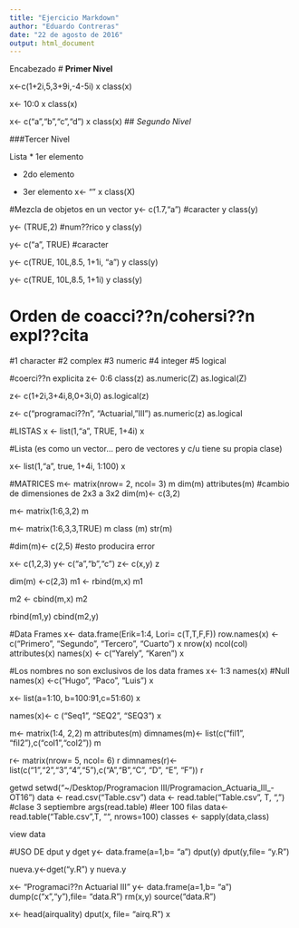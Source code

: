```yaml
---
title: "Ejercicio Markdown"
author: "Eduardo Contreras"
date: "22 de agosto de 2016"
output: html_document
---
```


Encabezado
# **Primer Nivel**

x<-c(1+2i,5,3+9i,-4-5i)
x
class(x)

x<- 10:0
x
class(x)

x<- c("a","b","c","d")
x
class(x)
## *Segundo Nivel*

###Tercer Nivel

Lista
* 1er elemento

* 2do elemento

* 3er elemento
x<- ""
x
class(X)


#Mezcla de objetos en un vector
y<- c(1.7,"a") #caracter
y 
class(y)

y<- (TRUE,2)  #num??rico
y
class(y)

y<- c("a", TRUE) #caracter

y<- c(TRUE, 10L,8.5, 1+1i, "a")
y
class(y)

y<- c(TRUE, 10L,8.5, 1+1i)
y
class(y)

# Orden de coacci??n/cohersi??n expl??cita
#1 character
#2 complex
#3 numeric
#4 integer
#5 logical

#coerci??n explicita
z<- 0:6
class(z)
as.numeric(Z)
as.logical(Z)

z<- c(1+2i,3+4i,8,0+3i,0)
as.logical(z)



z<- c("programaci??n", "Actuarial, "III")
as.numeric(z)
as.logical






#LISTAS
x <- list(1,"a", TRUE, 1+4i)
x

#Lista (es como un vector... pero de vectores y c/u tiene su propia clase)

x<- list(1,"a", true, 1+4i, 1:100)
x


#MATRICES
m<- matrix(nrow= 2, ncol= 3)
m
dim(m)
attributes(m)
#cambio de dimensiones de 2x3 a 3x2
dim(m)<- c(3,2)


m<- matrix(1:6,3,2)
m


m<- matrix(1:6,3,3,TRUE)
m
class (m)
str(m)

#dim(m)<- c(2,5) #esto producira error

x<- c(1,2,3)
y<- c("a","b","c")
z<- c(x,y)
z

dim(m) <-c(2,3)
m1 <- rbind(m,x)
m1

m2 <- cbind(m,x)
m2

rbind(m1,y)
cbind(m2,y)



#Data Frames
x<- data.frame(Erik=1:4, Lori= c(T,T,F,F))
row.names(x) <- c("Primero", "Segundo", "Tercero", "Cuarto")
x
nrow(x)
ncol(col)
attributes(x)
names(x) <- c("Yarely", "Karen")
x

#Los nombres no son exclusivos de los data frames
x<- 1:3
names(x) 
#Null
names(x) <-c("Hugo", "Paco", "Luis")
x


x<- list(a=1:10, b=100:91,c=51:60)
x

names(x)<- c ("Seq1", "SEQ2", "SEQ3")
x

m<- matrix(1:4, 2,2)
m
attributes(m)
dimnames(m)<- list(c("fil1", "fil2"),c("col1","col2"))
m



r<- matrix(nrow= 5, ncol= 6)
r
dimnames(r)<-list(c("1","2","3","4","5"),c("A","B","C", "D", "E", "F"))
r

getwd
setwd("~/Desktop/Programacion III/Programacion_Actuaria_lII_-OT16")
data <- read.csv("Table.csv")
data <- read.table("Table.csv", T, ",")
#clase 3 septiembre
args(read.table)
#leer 100 filas
data<- read.table("Table.csv",T, "", nrows=100)
classes <- sapply(data,class)


view
data

#USO DE dput y dget
y<- data.frame(a=1,b= "a")
dput(y)
dput(y,file= "y.R")

nueva.y<-dget("y.R")
y
nueva.y

x<- "Programaci??n Actuarial III"
y<- data.frame(a=1,b= "a")
dump(c("x","y"),file= "data.R")
rm(x,y)
source("data.R")


x<- head(airquality)
dput(x, file= "airq.R")
x

